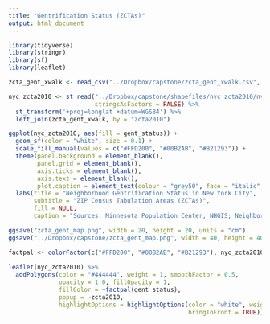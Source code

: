 ```yaml
---
title: "Gentrification Status (ZCTAs)"
output: html_document
---
```


```r
library(tidyverse)
library(stringr)
library(sf)
library(leaflet)
```

```r
zcta_gent_xwalk <- read_csv("../Dropbox/capstone/zcta_gent_xwalk.csv", col_types = "cc")

nyc_zcta2010 <- st_read("../Dropbox/capstone/shapefiles/nyc_zcta2010/nyc_zcta2010.shp", "nyc_zcta2010", 
                        stringsAsFactors = FALSE) %>% 
  st_transform('+proj=longlat +datum=WGS84') %>% 
  left_join(zcta_gent_xwalk, by = "zcta2010")
```

```r
ggplot(nyc_zcta2010, aes(fill = gent_status)) + 
  geom_sf(color = "white", size = 0.1) +
  scale_fill_manual(values = c("#FFD200", "#00B2AB", "#B21293")) +
  theme(panel.background = element_blank(),
        panel.grid = element_blank(),
        axis.ticks = element_blank(),
        axis.text = element_blank(),
        plot.caption = element_text(colour = "grey50", face = "italic", size = 8)) +
  labs(title = "Neighborhood Gentrification Status in New York City",
       subtitle = "ZIP Census Tabulation Areas (ZCTAs)",
       fill = NULL,
       caption = "Sources: Minnesota Population Center, NHGIS; Neighborhood Change Database")
```

```r
ggsave("zcta_gent_map.png", width = 20, height = 20, units = "cm")
ggsave("../Dropbox/capstone/zcta_gent_map.png", width = 40, height = 40, units = "cm")

```

```r
factpal <- colorFactor(c("#FFD200", "#00B2AB", "#B21293"), nyc_zcta2010$gent_status)
  
leaflet(nyc_zcta2010) %>%
  addPolygons(color = "#444444", weight = 1, smoothFactor = 0.5,
              opacity = 1.0, fillOpacity = 1,
              fillColor = ~factpal(gent_status),
              popup = ~zcta2010,
              highlightOptions = highlightOptions(color = "white", weight = 2,
                                                  bringToFront = TRUE))
```

